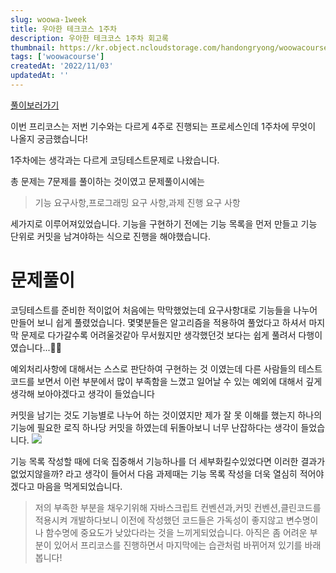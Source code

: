 ```yaml
---
slug: woowa-1week
title: 우아한 테크코스 1주차
description: 우아한 테크코스 1주차 회고록
thumbnail: https://kr.object.ncloudstorage.com/handongryong/woowacourse.png
tags: ['woowacourse']
createdAt: '2022/11/03'
updatedAt: ''
---
```


[풀이보러가기](https://github.com/Ryong-E/javascript-onboarding)

이번 프리코스는 저번 기수와는 다르게 4주로 진행되는 프로세스인데
1주차에 무엇이 나올지 궁금했습니다!

1주차에는 생각과는 다르게 코딩테스트문제로 나왔습니다.

총 문제는 7문제를 풀이하는 것이였고
문제풀이시에는

> 기능 요구사항,프로그래밍 요구 사항,과제 진행 요구 사항

세가지로 이루어져있었습니다.
기능을 구현하기 전에는 기능 목록을 먼저 만들고 기능 단위로 커밋을 남겨야하는 식으로 진행을 해야했습니다.

# 문제풀이

코딩테스트를 준비한 적이없어 처음에는 막막했었는데
요구사항대로 기능들을 나누어 만들어 보니 쉽게 풀렸었습니다.
몇몇분들은 알고리즘을 적용하여 풀었다고 하셔서 마지막 문제로 다가갈수록 어려울것같아 무서웠지만
생각했던것 보다는 쉽게 풀려서 다행이였습니다...😵‍💫

예외처리사항에 대해서는 스스로 판단하여 구현하는 것 이였는데 다른 사람들의 테스트코드를 보면서
이런 부분에서 많이 부족함을 느꼈고 일어날 수 있는 예외에 대해서 깊게 생각해 보아야겠다고 생각이 들었습니다

커밋을 남기는 것도 기능별로 나누어 하는 것이였지만 제가 잘 못 이해를 했는지 하나의 기능에 필요한 로직 하나당 커밋을 하였는데
뒤돌아보니 너무 난잡하다는 생각이 들었습니다.
![](https://velog.velcdn.com/images/ryong-e/post/05765218-dd32-4152-8e35-ac8e61f76a6e/image.png)

기능 목록 작성할 때에 더욱 집중해서 기능하나를 더 세부화킬수있었다면 이러한 결과가 없었지않을까? 라고 생각이 들어서
다음 과제때는 기능 목록 작성을 더욱 열심히 적어야겠다고 마음을 먹게되었습니다.

> 저의 부족한 부분을 채우기위해
> 자바스크립트 컨벤션과,커밋 컨벤션,클린코드를 적용시켜 개발하다보니
> 이전에 작성했던 코드들은 가독성이 좋지않고 변수명이나 함수명에 중요도가 낮았다라는 것을 느끼게되었습니다.
> 아직은 좀 어려운 부분이 있어서 프리코스를 진행하면서 마지막에는 습관처럼 바뀌어져 있기를 바래봅니다!

